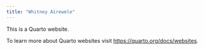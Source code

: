 ```yaml
---
title: "Whitney Airewele"
---
```


This is a Quarto website.

To learn more about Quarto websites visit <https://quarto.org/docs/websites>.
